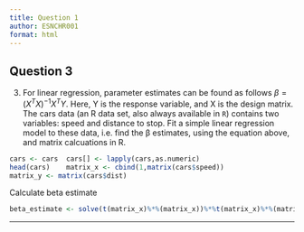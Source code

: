 ```yaml
---
title: Question 1
author: ESNCHR001
format: html
---
```


## Question 3

3.  For linear regression, parameter estimates can be found as follows $\beta=(X^TX)^{-1}X^TY$. Here, Y is the response variable, and X is the design matrix. The cars data (an R data set, also always available in `R`) contains two variables: speed and distance to stop. Fit a simple linear regression model to these data, i.e. find the β estimates, using the equation above, and matrix calcuations in R.

```r
cars <- cars  cars[] <- lapply(cars,as.numeric) 
head(cars)    matrix_x <- cbind(1,matrix(cars$speed))
matrix_y <- matrix(cars$dist)
```

Calculate beta estimate

```r
beta_estimate <- solve(t(matrix_x)%*%(matrix_x))%*%t(matrix_x)%*%(matrix_y) beta_estimate
```

------------------------------------------------------------------------

## 
